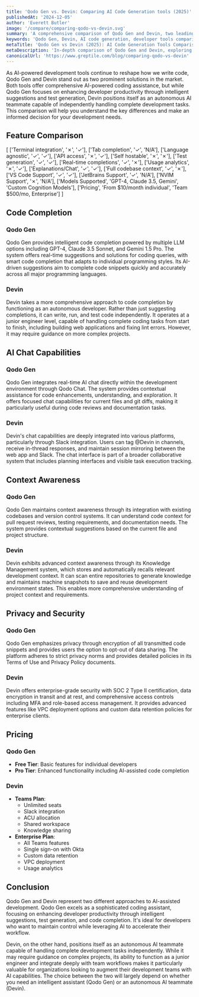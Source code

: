 ```yaml
---
title: 'Qodo Gen vs. Devin: Comparing AI Code Generation tools (2025)'
publishedAt: '2024-12-05'
author: 'Everett Butler'
image: '/compare/comparing-qodo-vs-devin.svg'
summary: 'A comprehensive comparison of Qodo Gen and Devin, two leading AI-powered development tools, analyzing their features, capabilities, and pricing to help developers make an informed choice.'
keywords: 'Qodo Gen, Devin, AI code generation, developer tools comparison, coding assistant, software development, AI programming tools'
metaTitle: 'Qodo Gen vs Devin (2025): AI Code Generation Tools Comparison'
metaDescription: 'In-depth comparison of Qodo Gen and Devin, exploring their features, pricing, and capabilities to help developers choose the right AI coding assistant for their needs.'
canonicalUrl: 'https://www.greptile.com/blog/comparing-qodo-vs-devin'
---
```


As AI-powered development tools continue to reshape how we write code, Qodo Gen and Devin stand out as two prominent solutions in the market. Both tools offer comprehensive AI-powered coding assistance, but while Qodo Gen focuses on enhancing developer productivity through intelligent suggestions and test generation, Devin positions itself as an autonomous AI teammate capable of independently handling complete development tasks. This comparison will help you understand the key differences and make an informed decision for your development needs.

## Feature Comparison

[
    ['Terminal integration', '✗', '✓'],
    ['Tab completion', '✓', 'N/A'],
    ['Language agnostic', '✓', '✓'],
    ['API access', '✗', '✓'],
    ['Self hostable', '✗', '✗'],
    ['Test generation', '✓', '✓'],
    ['Real-time completions', '✓', '✗'],
    ['Usage analytics', '✗', '✓'],
    ['Explanations/Chat', '✓', '✓'],
    ['Full codebase context', '✓', '✗'],
    ['VS Code Support', '✓', '✓'],
    ['JetBrains Support', '✓', 'N/A'],
    ['NVIM Support', '✗', 'N/A'],
    ['Models Supported', 'GPT-4, Claude 3.5, Gemini', 'Custom Cognition Models'],
    ['Pricing', 'From $10/month individual', 'Team $500/mo, Enterprise']
]

## Code Completion

### Qodo Gen
Qodo Gen provides intelligent code completion powered by multiple LLM options including GPT-4, Claude 3.5 Sonnet, and Gemini 1.5 Pro. The system offers real-time suggestions and solutions for coding queries, with smart code completion that adapts to individual programming styles. Its AI-driven suggestions aim to complete code snippets quickly and accurately across all major programming languages.

### Devin
Devin takes a more comprehensive approach to code completion by functioning as an autonomous developer. Rather than just suggesting completions, it can write, run, and test code independently. It operates at a junior engineer level, capable of handling complete coding tasks from start to finish, including building web applications and fixing lint errors. However, it may require guidance on more complex projects.

## AI Chat Capabilities

### Qodo Gen
Qodo Gen integrates real-time AI chat directly within the development environment through Qodo Chat. The system provides contextual assistance for code enhancements, understanding, and exploration. It offers focused chat capabilities for current files and git diffs, making it particularly useful during code reviews and documentation tasks.

### Devin
Devin's chat capabilities are deeply integrated into various platforms, particularly through Slack integration. Users can tag @Devin in channels, receive in-thread responses, and maintain session mirroring between the web app and Slack. The chat interface is part of a broader collaborative system that includes planning interfaces and visible task execution tracking.

## Context Awareness

### Qodo Gen
Qodo Gen maintains context awareness through its integration with existing codebases and version control systems. It can understand code context for pull request reviews, testing requirements, and documentation needs. The system provides contextual suggestions based on the current file and project structure.

### Devin
Devin exhibits advanced context awareness through its Knowledge Management system, which stores and automatically recalls relevant development context. It can scan entire repositories to generate knowledge and maintains machine snapshots to save and reuse development environment states. This enables more comprehensive understanding of project context and requirements.

## Privacy and Security

### Qodo Gen
Qodo Gen emphasizes privacy through encryption of all transmitted code snippets and provides users the option to opt-out of data sharing. The platform adheres to strict privacy norms and provides detailed policies in its Terms of Use and Privacy Policy documents.

### Devin
Devin offers enterprise-grade security with SOC 2 Type II certification, data encryption in transit and at rest, and comprehensive access controls including MFA and role-based access management. It provides advanced features like VPC deployment options and custom data retention policies for enterprise clients.

## Pricing

### Qodo Gen
- **Free Tier**: Basic features for individual developers
- **Pro Tier**: Enhanced functionality including AI-assisted code completion

### Devin
- **Teams Plan**: 
  - Unlimited seats
  - Slack integration
  - ACU allocation
  - Shared workspace
  - Knowledge sharing
- **Enterprise Plan**:
  - All Teams features
  - Single sign-on with Okta
  - Custom data retention
  - VPC deployment
  - Usage analytics

## Conclusion

Qodo Gen and Devin represent two different approaches to AI-assisted development. Qodo Gen excels as a sophisticated coding assistant, focusing on enhancing developer productivity through intelligent suggestions, test generation, and code completion. It's ideal for developers who want to maintain control while leveraging AI to accelerate their workflow.

Devin, on the other hand, positions itself as an autonomous AI teammate capable of handling complete development tasks independently. While it may require guidance on complex projects, its ability to function as a junior engineer and integrate deeply with team workflows makes it particularly valuable for organizations looking to augment their development teams with AI capabilities. The choice between the two will largely depend on whether you need an intelligent assistant (Qodo Gen) or an autonomous AI teammate (Devin).